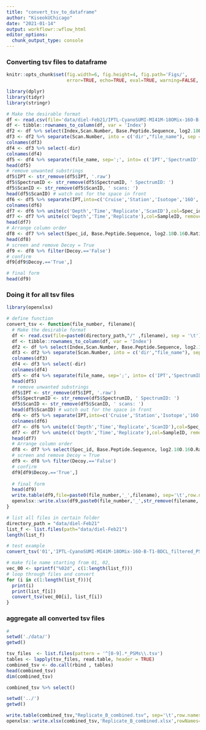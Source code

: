 ```yaml
---
title: "convert_tsv_to_dataframe"
author: "KiseokUChicago"
date: "2021-01-14"
output: workflowr::wflow_html
editor_options:
  chunk_output_type: console
---
```


### Converting tsv files to dataframe
```r
knitr::opts_chunk$set(fig.width=6, fig.height=4, fig.path='Figs/',
                      error=TRUE, echo=TRUE, eval=TRUE, warning=FALSE, message=FALSE)
```


```r
library(dplyr)
library(tidyr)
library(stringr)

# Make the desirable format
df <- read.csv(file='data/diel-Feb21/IPTL-CyanoSUMI-MI41M-18OMix-16O-B-T1-BDCL_filtered_PSMs.tsv', sep = '\t')
df <- tibble::rownames_to_column(df, var = 'Index')
df2 <- df %>% select(Index,Scan.Number, Base.Peptide.Sequence, log2.18O.16O.Ratio, Target., Decoy.)
df3 <- df2 %>% separate(Scan.Number, into = c('dir',"file_name"), sep = 'IPTL-')
colnames(df3)
df4 <- df3 %>% select(-dir)
colnames(df4)
df5 <- df4 %>% separate(file_name, sep=';', into= c('IPT','SpectrumID','ScanID'))
head(df5)
# remove unwanted substrings
df5$IPT <- str_remove(df5$IPT, '.raw')
df5$SpectrumID <- str_remove(df5$SpectrumID, ' SpectrumID: ')
df5$ScanID <- str_remove(df5$ScanID, ' scans: ') 
head(df5$ScanID) # watch out for the space in front
df6 <- df5 %>% separate(IPT,into=c('Cruise','Station','Isotope','16O','Replicate','Time','Depth'),sep='-') %>% select(-`16O`)
colnames(df6)
df7 <- df6 %>% unite(c('Depth','Time','Replicate','ScanID'),col=Spec_id, remove=F) 
df7 <- df7 %>% unite(c('Depth','Time','Replicate'),col=SampleID, remove=F) 
head(df7)
# Arrange column order
df8 <- df7 %>% select(Spec_id, Base.Peptide.Sequence, log2.18O.16O.Ratio,SampleID,Index,Cruise,Station,Isotope, Replicate, Time, Depth, SpectrumID, ScanID, Target., Decoy.)
head(df8)   
# screen and remove Decoy = True
df9 <- df8 %>% filter(Decoy.=='False')
# confirm
df9[df9$Decoy.=='True',]

# final form
head(df9)

```

### Doing it for all tsv files

```r
library(openxlsx)

# define function
convert_tsv <- function(file_number, filename){
  # Make the desirable format
  df <- read.csv(file=paste0(directory_path,"/" ,filename), sep = '\t')
  df <- tibble::rownames_to_column(df, var = 'Index')
  df2 <- df %>% select(Index,Scan.Number, Base.Peptide.Sequence, log2.18O.16O.Ratio, Target., Decoy.)
  df3 <- df2 %>% separate(Scan.Number, into = c('dir',"file_name"), sep = 'IPTL-')
  colnames(df3)
  df4 <- df3 %>% select(-dir)
  colnames(df4)
  df5 <- df4 %>% separate(file_name, sep=';', into= c('IPT','SpectrumID','ScanID'))
  head(df5)
  # remove unwanted substrings
  df5$IPT <- str_remove(df5$IPT, '.raw')
  df5$SpectrumID <- str_remove(df5$SpectrumID, ' SpectrumID: ')
  df5$ScanID <- str_remove(df5$ScanID, ' scans: ') 
  head(df5$ScanID) # watch out for the space in front
  df6 <- df5 %>% separate(IPT,into=c('Cruise','Station','Isotope','16O','Replicate','Time','Depth'),sep='-') %>% select(-`16O`)
  colnames(df6)
  df7 <- df6 %>% unite(c('Depth','Time','Replicate','ScanID'),col=Spec_id, remove=F) 
  df7 <- df7 %>% unite(c('Depth','Time','Replicate'),col=SampleID, remove=F) 
  head(df7)
  # Arrange column order
  df8 <- df7 %>% select(Spec_id, Base.Peptide.Sequence, log2.18O.16O.Ratio,SampleID,Index,Cruise,Station,Isotope, Replicate, Time, Depth, SpectrumID, ScanID, Target., Decoy.)
  # screen and remove Decoy = True
  df9 <- df8 %>% filter(Decoy.=='False')
  # confirm
  df9[df9$Decoy.=='True',]
  
  # final form
  head(df9)
  write.table(df9,file=paste0(file_number,'_',filename), sep='\t',row.names = F)
  openxlsx::write.xlsx(df9,paste0(file_number,'_',str_remove(filename,'.tsv'),'.xlsx'),rowNames=F)
}

# list all files in certain folder
directory_path = "data/diel-Feb21"
list_f <- list.files(path="data/diel-Feb21")
length(list_f)

# test example
convert_tsv('01','IPTL-CyanoSUMI-MI41M-18OMix-16O-B-T1-BDCL_filtered_PSMs.tsv')

# make file name starting from 01, 02, 
vec_00 <- sprintf("%02d", c(1:length(list_f)))
# loop through files and convert
for (i in c(1:length(list_f))){
  print(i)
  print(list_f[i])
  convert_tsv(vec_00[i], list_f[i])
}


```

### aggregate all converted tsv files

```r
#
setwd('./data/')
getwd()

tsv_files  <- list.files(pattern = '^[0-9].*_PSMs\\.tsv')
tables <- lapply(tsv_files, read.table, header = TRUE)
combined_tsv <- do.call(rbind , tables)
head(combined_tsv)
dim(combined_tsv)

combined_tsv %>% select()

setwd('../')
getwd()

write.table(combined_tsv,"Replicate_B_combined.tsv", sep='\t',row.names = F)
openxlsx::write.xlsx(combined_tsv,'Replicate_B_combined.xlsx',rowNames=F)


```





